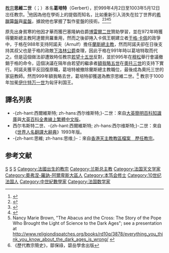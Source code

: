 {{noteTA
|G1=Popes
}}
{{Infobox Christian leader
|type = Pope
| honorific-prefix = 教宗
| name=思維二世<br />Silvester PP. II
|image=[[File:Silvester_II.jpg|250px]]
|caption = 位於[[城外聖保祿大殿|城外聖保祿大殿]]的教宗思維二世圖像
|title = [[羅馬主教|羅馬主教]]
|birth_name=Gerbert
|term_start=999年4月2日
|term_end=1003年5月12日（在位{{Age in years and days|999|04|02|1003|05|12|age=no}}）
|predecessor=[[教宗额我略五世|教宗额我略五世]]
|successor=[[教宗若望十七世|教宗若望十七世]]
|birth_date=約950年
|birthplace=[[法國|法國]][[奥弗涅|奥弗涅]]
|death_date=1003年5月12日
|deathplace=[[教宗国|教宗国]][[罗马市|罗马]]
|other=思維
}}
{{Infobox popestyles
|dipstyle = 教宗閣下
|offstyle = 教宗閣下
|relstyle = 聖父
|deathstyle = （無）
}}

[[教宗|教宗]]'''思維二世'''（{{lang-la|Silvester PP. II}}；{{bd|約950年||1003年|5月12日}}）本名'''葛培特'''（Gerbert），於999年4月2日至1003年5月12日岀任教宗。<ref>{{cite web |title=Pontiffs |url=https://w2.vatican.va/content/vatican/en/holy-father.index.html |publisher=Holy See |accessdate=2019-09-09 |archiveurl=https://web.archive.org/web/20190909162143/https://w2.vatican.va/content/vatican/en/holy-father.index.html |archivedate=2019-09-09 |language=en}}</ref>他因為他在學術上的提倡而知名，比如重新引入消失在拉丁世界的[[算盘|希臘算盤]]與[[星盤|星盤]]，據說他也掌握了製作星盤的技術。<ref>{{cite book|url=https://books.google.com/?id=JE6hHvgHbk0C&pg=PA47 |author=Morris Bishop|title= The Middle Ages|page=47|date=2001|isbn=9780618057030}}</ref><ref>{{cite book|url=https://books.google.com/?id=f_jLbHTM_zgC&pg=PA410 |title= The Rise of the Medieval World, 500-1300: A Biographical Dictionary|editor= Jana K. Schulman|page=410|date=2002|isbn=9780313308178}}</ref><ref>{{cite book|url=https://books.google.com/?id=DA3fkX5wQMUC&pg=PA50 |title=The Rise of Early Modern Science: Islam, China and the West|author=Toby E. Huff|page=50|date=1993|isbn=9780521529945}}</ref><ref>Nancy Marie Brown, "The Abacus and the Cross: The Story of the Pope Who Brought the Light of Science to the Dark Ages"; see a presentation at http://www.religiondispatches.org/books/rd10q/3878/everything_you_think_you_know_about_the_dark_ages_is_wrong/ {{Wayback|url=http://www.religiondispatches.org/books/rd10q/3878/everything_you_think_you_know_about_the_dark_ages_is_wrong/ |date=20140604041650 }}</ref> 

原先出身貧寒的他因才華而獲巴塞隆納伯爵[[博雷爾二世|博雷爾二世]]贊助學習，並在972年時獲得蘭斯總主教阿達爾貝羅重用，然而之後卻捲入卡佩王朝建立者[[于格·卡佩|于格·卡佩]]的政爭中，于格在988年支持阿諾夫（Arnulf）擔任[[天主教蘭斯總教區|蘭斯總主教]]，然而阿諾夫卻在日後支持其叔父也是于格的政敵[[洛林統治者列表|下洛林公爵]]查理，因此于格在991年時以葛培特取而代之。但是這個做法卻遭致時任教宗[[若望十五世|若望十五世]]反對，並於995年在[[穆松_(默爾特-摩澤爾省)|穆松]]舉行會議撤銷于格的命令，這個決議在隔年由若望的繼承者[[額我略五世|額我略五世]]在[[奧托三世|奧托三世]]的支持下實行。阿諾夫獲平反回復原職，葛培特被撤除蘭斯總主教職位，最後成為奧托三世的家庭教師。然而999年額我略去世，葛培特卻獲選為教宗思維二世。<ref>《歷代教宗簡史》，鄒保祿，碧岳學<nowiki>舍</nowiki>出版</ref> 教宗于1000年加冕[[伊什特万一世|伊什特万一世]]为匈牙利国王。

== 譯名列表 ==
*-{zh-hant:西爾維斯特; zh-hans:西尔维斯特;}-二世：來自[http://wordpedia.britannica.com/concise/content.aspx?id=15618&hash=#EBCHash:15618# 大英簡明百科知識庫]{{dead link|date=2018年2月 |bot=InternetArchiveBot |fix-attempted=yes }}與[http://tw.britannica.com/MiniSite/Article/id00055381.html 大英百科全書線上繁體中文版]{{dead link|date=2018年2月 |bot=InternetArchiveBot |fix-attempted=yes }}。
*西尔韦斯特二世、-{zh-hant:西爾維斯特; zh-hans:西尔维斯特;}-二世：來自《[[世界人名翻譯大辭典|世界人名翻譯大辭典]]》1993年版。
*-{zh-hant:思維; zh-hans:思维;}-：來自[https://web.archive.org/web/20051023073732/http://archives.catholic.org.hk/popes/index.htm 香港天主教教區檔案　歷任教宗]。

==参考文献==
{{reflist}}

{{教宗|[[額我略五世|額我略五世]]|[[若望十七世|若望十七世]]|999年4月2日－1003年5月12日}}
{{Popes}}
{{Authority control}}

[[Category:教宗|S]]
[[Category:950年代出生|S]]
[[Category:1003年逝世|S]]
[[Category:法國出生的教宗|Category:法國出生的教宗]]
[[Category:兰斯总主教|Category:兰斯总主教]]
[[Category:法国天文学家|Category:法国天文学家]]
[[Category:奧弗涅-羅訥-阿爾卑斯大區人|Category:奧弗涅-羅訥-阿爾卑斯大區人]]
[[Category:本笃会修士|Category:本笃会修士]]
[[Category:10世纪法国人|Category:10世纪法国人]]
[[Category:中世紀數學家|Category:中世紀數學家]]
[[Category:法国数学家|Category:法国数学家]]